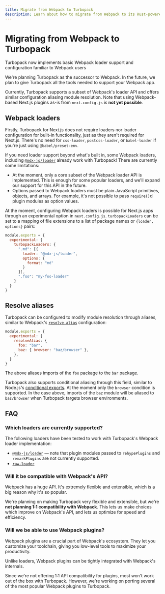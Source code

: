 ```yaml
---
title: Migrate from Webpack to Turbopack
description: Learn about how to migrate from Webpack to its Rust-powered successor, Turbopack.
---
```



# Migrating from Webpack to Turbopack

<Callout type="info">
  Turbopack now implements basic Webpack loader support and configuration familiar to Webpack users
</Callout>

We're planning Turbopack as the successor to Webpack. In the future, we plan to give Turbopack all the tools needed to support your Webpack app.

Currently, Turbopack supports a subset of Webpack's loader API and offers similar configuration aliasing module resolution. Note that using Webpack-based Next.js plugins as-is from `next.config.js` is **not yet possible**.

## Webpack loaders

Firstly, Turbopack for Next.js does not require loaders nor loader configuration for built-in functionality, just as they aren't required for Next.js. There's no need for `css-loader`, `postcss-loader`, or `babel-loader` if you're just using `@babel/preset-env`.

If you need loader support beyond what's built in, some Webpack loaders, including [`@mdx-js/loader`](https://mdxjs.com/packages/loader/) already work with Turbopack! There are currently some limitations:

- At the moment, only a core subset of the Webpack loader API is implemented. This is enough for some popular loaders, and we'll expand our support for this API in the future.
- Options passed to Webpack loaders must be plain JavaScript primitives, objects, and arrays. For example, it's not possible to pass `require()`d plugin modules as option values.

At the moment, configuring Webpack loaders is possible for Next.js apps through an experimental option in `next.config.js`. `turbopackLoaders` can be set to a mapping of file extensions to a list of package names or `{loader, options}` pairs:

```js filename="next.config.js"
module.exports = {
  experimental: {
    turbopackLoaders: {
      ".md": [{
        loader: "@mdx-js/loader",
        options: {
          format: "md"
        }
      }],
      ".foo": "my-foo-loader"
    }
  }
}
```

## Resolve aliases

Turbopack can be configured to modify module resolution through aliases, similar to Webpack's [`resolve.alias`](https://Webpack.js.org/configuration/resolve/#resolvealias) configuration:

```js filename="next.config.js"
module.exports = {
  experimental: {
    resolveAlias: {
      foo: "bar",
      baz: { browser: "baz/browser" },
    },
  }
}
```

The above aliases imports of the `foo` package to the `bar` package.

Turbopack also supports conditional aliasing through this field, similar to Node.js's [conditional exports](https://nodejs.org/docs/latest-v18.x/api/packages.html#conditional-exports). At the moment only the `browser` condition is supported. In the case above, imports of the `baz` module will be aliased to `baz/browser` when Turbopack targets browser environments.

## FAQ

### Which loaders are currently supported?

The following loaders have been tested to work with Turbopack's Webpack loader implementation:

- [`@mdx-js/loader`](https://mdxjs.com/packages/loader/) — note that plugin modules passed to `rehypePlugins` and `remarkPlugins` are not currently supported.
- [`raw-loader`](https://www.npmjs.com/package/raw-loader)

### Will it be compatible with Webpack's API?

Webpack has a huge API. It's extremely flexible and extensible, which is a big reason why it's so popular.

We're planning on making Turbopack very flexible and extensible, but we're **not planning 1:1 compatibility with Webpack**. This lets us make choices which improve on Webpack's API, and lets us optimize for speed and efficiency.

### Will we be able to use Webpack plugins?

Webpack plugins are a crucial part of Webpack's ecosystem. They let you customize your toolchain, giving you low-level tools to maximize your productivity.

Unlike loaders, Webpack plugins can be tightly integrated with Webpack's internals.

Since we're not offering 1:1 API compatibility for plugins, most won't work out of the box with Turbopack. However, we're working on porting several of the most popular Webpack plugins to Turbopack.

